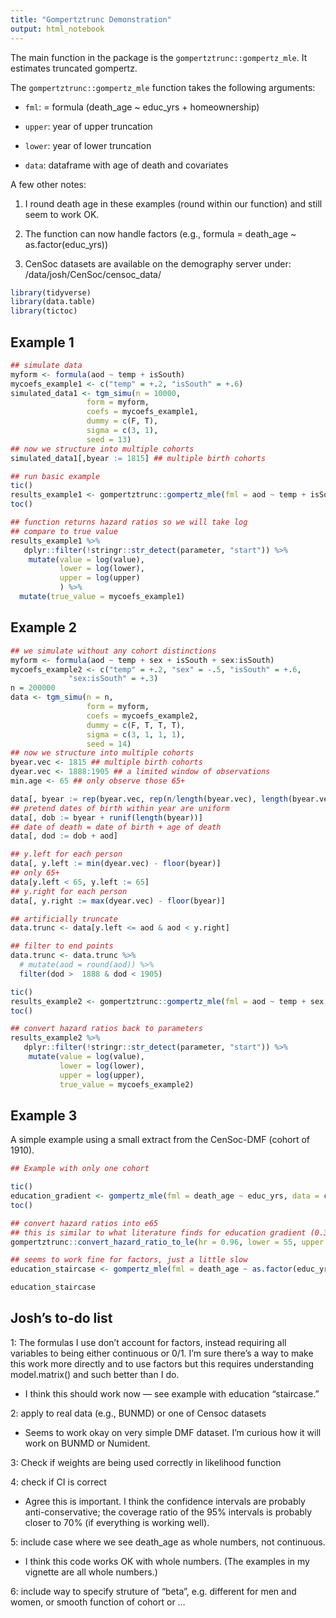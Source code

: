 ```yaml
---
title: "Gompertztrunc Demonstration"
output: html_notebook
---
```



The main function in the package is the `gompertztrunc::gompertz_mle`. It estimates truncated gompertz. 

The `gompertztrunc::gompertz_mle` function takes the following arguments: 

- `fml`: = formula (death_age ~ educ_yrs + homeownership)

- `upper`: year of upper truncation 

- `lower`: year of lower truncation 

- `data`: dataframe with age of death and covariates 

A few other notes: 

(1) I round death age in these examples (round within our function) and still seem to work OK. 

(2) The function can now handle factors (e.g., formula = death_age ~ as.factor(educ_yrs))

(3) CenSoc datasets are available on the demography server under: /data/josh/CenSoc/censoc_data/


```r
library(tidyverse)
library(data.table)
library(tictoc)
```


## Example 1 

```r
## simulate data 
myform <- formula(aod ~ temp + isSouth)
mycoefs_example1 <- c("temp" = +.2, "isSouth" = +.6)
simulated_data1 <- tgm_simu(n = 10000,
                 form = myform,
                 coefs = mycoefs_example1,
                 dummy = c(F, T),
                 sigma = c(3, 1),
                 seed = 13)
## now we structure into multiple cohorts
simulated_data1[,byear := 1815] ## multiple birth cohorts

## run basic example 
tic()
results_example1 <- gompertztrunc::gompertz_mle(fml = aod ~ temp + isSouth, data = simulated_data1, lower = 1888, upper = 1905)
toc()

## function returns hazard ratios so we will take log 
## compare to true value
results_example1 %>% 
   dplyr::filter(!stringr::str_detect(parameter, "start")) %>%
    mutate(value = log(value),
           lower = log(lower),
           upper = log(upper)
           ) %>% 
  mutate(true_value = mycoefs_example1)
```

## Example 2 

```r
## we simulate without any cohort distinctions
myform <- formula(aod ~ temp + sex + isSouth + sex:isSouth)
mycoefs_example2 <- c("temp" = +.2, "sex" = -.5, "isSouth" = +.6,
             "sex:isSouth" = +.3)
n = 200000
data <- tgm_simu(n = n,
                 form = myform,
                 coefs = mycoefs_example2,
                 dummy = c(F, T, T, T),
                 sigma = c(3, 1, 1, 1),
                 seed = 14)
## now we structure into multiple cohorts
byear.vec <- 1815 ## multiple birth cohorts
dyear.vec <- 1888:1905 ## a limited window of observations
min.age <- 65 ## only observe those 65+

data[, byear := rep(byear.vec, rep(n/length(byear.vec), length(byear.vec)))]
## pretend dates of birth within year are uniform
data[, dob := byear + runif(length(byear))]
## date of death = date of birth + age of death
data[, dod := dob + aod]

## y.left for each person
data[, y.left := min(dyear.vec) - floor(byear)]
## only 65+
data[y.left < 65, y.left := 65]
## y.right for each person
data[, y.right := max(dyear.vec) - floor(byear)]

## artificially truncate
data.trunc <- data[y.left <= aod & aod < y.right]


```


```r
## filter to end points 
data.trunc <- data.trunc %>% 
  # mutate(aod = round(aod)) %>% 
  filter(dod >  1888 & dod < 1905)

tic()
results_example2 <- gompertztrunc::gompertz_mle(fml = aod ~ temp + sex + isSouth + sex:isSouth, data = data.trunc, lower = 1888, upper = 1905)
toc()

## convert hazard ratios back to parameters 
results_example2 %>% 
   dplyr::filter(!stringr::str_detect(parameter, "start")) %>%
    mutate(value = log(value),
           lower = log(lower),
           upper = log(upper),
           true_value = mycoefs_example2)

```

## Example 3 

A simple example using a small extract from the CenSoc-DMF (cohort of 1910).

```r
## Example with only one cohort

tic()
education_gradient <- gompertz_mle(fml = death_age ~ educ_yrs, data = censoc_example, lower = 1975, upper = 2005)
toc()

## convert hazard ratios into e65 
## this is similar to what literature finds for education gradient (0.3-04)
gompertztrunc::convert_hazard_ratio_to_le(hr = 0.96, lower = 55, upper = 120, M = 80, beta = 0.1)
```

```r
## seems to work fine for factors, just a little slow 
education_staircase <- gompertz_mle(fml = death_age ~ as.factor(educ_yrs), data = censoc_example, lower = 1975, upper = 2005)

education_staircase
```
## Josh's to-do list 


1:  The formulas I use don't account for factors, instead requiring
all variables to being either continuous or 0/1. I'm sure
there's a way to make this work more directly and to use factors
but this requires understanding model.matrix() and such better
than I do.

- I think this should work now — see example with education "staircase." 

2: apply to real data (e.g., BUNMD) or one of Censoc datasets

- Seems to work okay on very simple DMF dataset. I'm curious how it will work on BUNMD or Numident. 

3:  Check if weights are being used correctly in likelihood function 

4:  check if CI is correct 

- Agree this is important. I think the confidence intervals are probably anti-conservative; the coverage ratio of the 95% intervals is probably closer to 70% (if everything is working well). 

5:  include case where we see death_age as whole numbers, not continuous.

- I think this code works OK with whole numbers. (The examples in my vignette are all whole numbers.) 

6:  include way to specify struture of "beta", e.g. different for men and women, or smooth function of cohort or ... 


